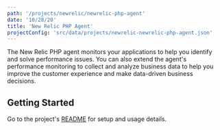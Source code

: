 ```yaml
---
path: '/projects/newrelic/newrelic-php-agent'
date: '10/28/20'
title: 'New Relic PHP Agent'
projectConfig: 'src/data/projects/newrelic-newrelic-php-agent.json'
---
```



The New Relic PHP agent monitors your applications to help you identify and solve performance issues.
You can also extend the agent's performance monitoring to collect and analyze business data to help
you improve the customer experience and make data-driven business decisions.

## Getting Started

Go to the project's [README](https://github.com/newrelic/newrelic-php-agent#readme) for setup and usage details.
